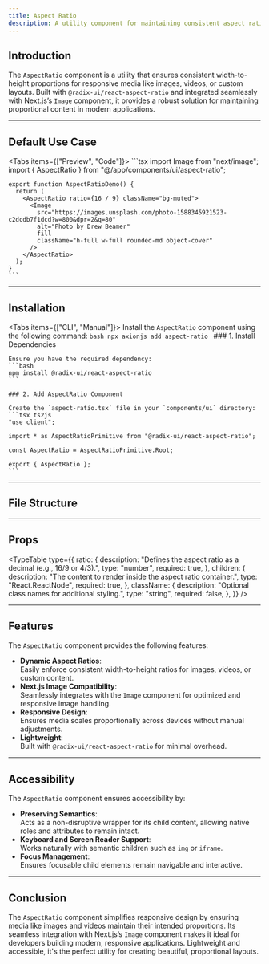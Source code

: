 ```yaml
---
title: Aspect Ratio
description: A utility component for maintaining consistent aspect ratios with Next.js `Image` support for responsive designs.
---
```




## Introduction

The `AspectRatio` component is a utility that ensures consistent width-to-height proportions for responsive media like images, videos, or custom layouts. Built with `@radix-ui/react-aspect-ratio` and integrated seamlessly with Next.js’s `Image` component, it provides a robust solution for maintaining proportional content in modern applications.

---

## Default Use Case

<Tabs items={["Preview", "Code"]}>
  <Tab value="Preview" className="m-auto h-72 content-center">
    <AspectRatioDemo />
  </Tab>
  <Tab value="Code" className="w-auto h-auto">
    ```tsx 
    import Image from "next/image";
    import { AspectRatio } from "@/app/components/ui/aspect-ratio";

    export function AspectRatioDemo() {
      return (
        <AspectRatio ratio={16 / 9} className="bg-muted">
          <Image
            src="https://images.unsplash.com/photo-1588345921523-c2dcdb7f1dcd?w=800&dpr=2&q=80"
            alt="Photo by Drew Beamer"
            fill
            className="h-full w-full rounded-md object-cover"
          />
        </AspectRatio>
      );
    }
    ```
  </Tab>
</Tabs>

---

## Installation

<Tabs items={["CLI", "Manual"]}>
  <Tab value="CLI">
    Install the `AspectRatio` component using the following command:
    ```bash
    npx axionjs add aspect-ratio
    ```
  </Tab>
  <Tab value="Manual">
    ### 1. Install Dependencies

    Ensure you have the required dependency:
    ```bash
    npm install @radix-ui/react-aspect-ratio
    ```

    ### 2. Add AspectRatio Component

    Create the `aspect-ratio.tsx` file in your `components/ui` directory:
    ```tsx ts2js
    "use client";

    import * as AspectRatioPrimitive from "@radix-ui/react-aspect-ratio";

    const AspectRatio = AspectRatioPrimitive.Root;

    export { AspectRatio };
    ```
  </Tab>
</Tabs>

---

## File Structure

<Files>
  <Folder name="components" defaultOpen>
    <File name="aspect-ratio.tsx" />
  </Folder>
</Files>

---

## Props

<TypeTable
  type={{
    ratio: {
      description: "Defines the aspect ratio as a decimal (e.g., 16/9 or 4/3).",
      type: "number",
      required: true,
    },
    children: {
      description: "The content to render inside the aspect ratio container.",
      type: "React.ReactNode",
      required: true,
    },
    className: {
      description: "Optional class names for additional styling.",
      type: "string",
      required: false,
    },
  }}
/>

---

## Features

The `AspectRatio` component provides the following features:

- **Dynamic Aspect Ratios**:  
  Easily enforce consistent width-to-height ratios for images, videos, or custom content.
- **Next.js Image Compatibility**:  
  Seamlessly integrates with the `Image` component for optimized and responsive image handling.
- **Responsive Design**:  
  Ensures media scales proportionally across devices without manual adjustments.
- **Lightweight**:  
  Built with `@radix-ui/react-aspect-ratio` for minimal overhead.

---

## Accessibility

The `AspectRatio` component ensures accessibility by:

- **Preserving Semantics**:  
  Acts as a non-disruptive wrapper for its child content, allowing native roles and attributes to remain intact.
- **Keyboard and Screen Reader Support**:  
  Works naturally with semantic children such as `img` or `iframe`.
- **Focus Management**:  
  Ensures focusable child elements remain navigable and interactive.

---

## Conclusion

The `AspectRatio` component simplifies responsive design by ensuring media like images and videos maintain their intended proportions. Its seamless integration with Next.js’s `Image` component makes it ideal for developers building modern, responsive applications. Lightweight and accessible, it's the perfect utility for creating beautiful, proportional layouts.
